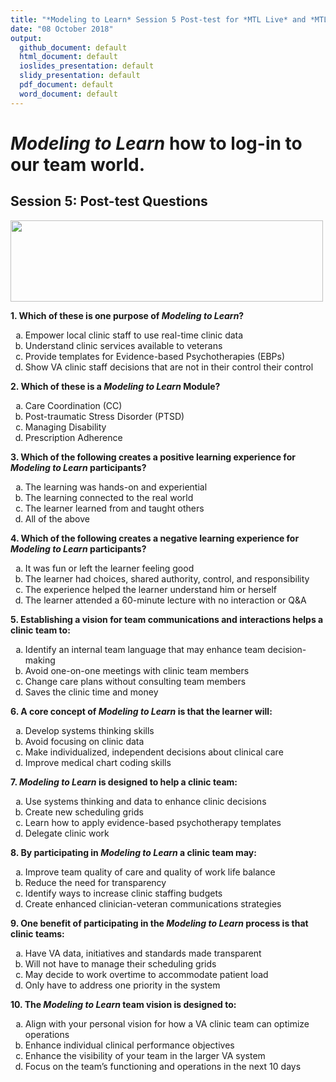 ```yaml
---
title: "*Modeling to Learn* Session 5 Post-test for *MTL Live* and *MTL Video*"
date: "08 October 2018"
output: 
  github_document: default
  html_document: default
  ioslides_presentation: default
  slidy_presentation: default
  pdf_document: default
  word_document: default
---
```


# *Modeling to Learn* how to log-in to our team world.
<!-- MTL Logo, HTML img tag -->
## Session 5: Post-test Questions	
<img src = "https://raw.githubusercontent.com/lzim/teampsd/teampsd_style/mtl_logo/mtl_testdontguess_sm.png"
     height = "130" width = "500">  
     
**1. Which of these is one purpose of *Modeling to Learn*?**

a. Empower local clinic staff to use real-time clinic data  
b. Understand clinic services available to veterans  
c. Provide templates for Evidence-based Psychotherapies (EBPs)  
d. Show VA clinic staff decisions that are not in their control their control  
	
**2. Which of these is a *Modeling to Learn* Module?**

a. Care Coordination (CC)  
b. Post-traumatic Stress Disorder (PTSD)  
c. Managing Disability  
d. Prescription Adherence  
	
**3. Which of the following creates a positive learning experience for *Modeling to Learn* participants?**

a. The learning was hands-on and experiential  
b. The learning connected to the real world  
c. The learner learned from and taught others  
d. All of the above  
	
**4. Which of the following creates a negative learning experience for *Modeling to Learn* participants?**

a. It was fun or left the learner feeling good  
b. The learner had choices, shared authority, control, and responsibility  
c. The experience helped the learner understand him or herself  
d. The learner attended a 60-minute lecture with no interaction or Q&A  

**5. Establishing a vision for team communications and interactions helps a clinic team to:**

a. Identify an internal team language that may enhance team decision-making  
b. Avoid one-on-one meetings with clinic team members  
c. Change care plans without consulting team members  
d. Saves the clinic time and money  
		
**6. A core concept of *Modeling to Learn* is that the learner will:**

a. Develop systems thinking skills  
b. Avoid focusing on clinic data  
c. Make individualized, independent decisions about clinical care  
d. Improve medical chart coding skills  
		
**7. *Modeling to Learn* is designed to help a clinic team:**

a. Use systems thinking and data to enhance clinic decisions  
b. Create new scheduling grids  
c. Learn how to apply evidence-based psychotherapy templates  
d. Delegate clinic work  
 	
**8. By participating in *Modeling to Learn* a clinic team may:**

a. Improve team quality of care and quality of work life balance  
b. Reduce the need for transparency  
c. Identify ways to increase clinic staffing budgets  
d. Create enhanced clinician-veteran communications strategies  
	
**9. One benefit of participating in the *Modeling to Learn* process is that clinic teams:**

a. Have VA data, initiatives and standards made transparent  
b. Will not have to manage their scheduling grids  
c. May decide to work overtime to accommodate patient load  
d. Only have to address one priority in the system  

**10. The *Modeling to Learn* team vision is designed to:**

a. Align with your personal vision for how a VA clinic team can optimize operations  
b. Enhance individual clinical performance objectives  
c. Enhance the visibility of your team in the larger VA system  
d. Focus on the team’s functioning and operations in the next 10 days  


